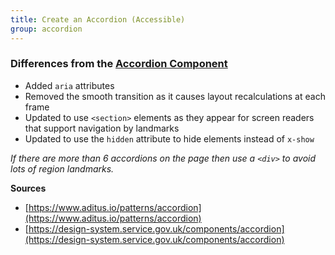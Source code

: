 ```yaml
---
title: Create an Accordion (Accessible)
group: accordion
---
```


### Differences from the [Accordion Component](/components/accordion)

- Added `aria` attributes
- Removed the smooth transition as it causes layout recalculations at each frame
- Updated to use `<section>` elements as they appear for screen readers that support navigation by landmarks
- Updated to use the `hidden` attribute to hide elements instead of `x-show`

_If there are more than 6 accordions on the page then use a `<div>` to avoid lots of region landmarks._

**Sources**

- [https://www.aditus.io/patterns/accordion](https://www.aditus.io/patterns/accordion)
- [https://design-system.service.gov.uk/components/accordion](https://design-system.service.gov.uk/components/accordion)
